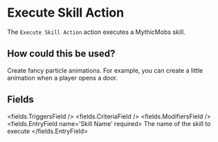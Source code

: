 
# Execute Skill Action 

The `Execute Skill Action` action executes a MythicMobs skill.

## How could this be used?
Create fancy particle animations.
For example, you can create a little animation when a player opens a door.


## Fields

<fields.TriggersField />
<fields.CriteriaField />
<fields.ModifiersField />
<fields.EntryField name='Skill Name' required>
     The name of the skill to execute
</fields.EntryField>
